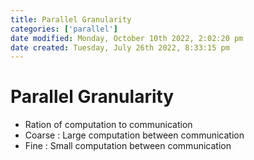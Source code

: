 ```yaml
---
title: Parallel Granularity
categories: ['parallel']
date modified: Monday, October 10th 2022, 2:02:20 pm
date created: Tuesday, July 26th 2022, 8:33:15 pm
---
```


# Parallel Granularity
- Ration of computation to communication
- Coarse : Large computation between communication
- Fine : Small computation between communication



